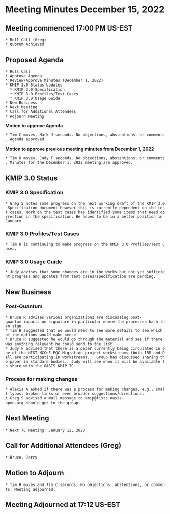 = Meeting Minutes December 15, 2022 =
== Meeting commenced 17:00 PM US-EST ==
 * Roll Call (Greg)
 * Quorum Achieved

== Proposed Agenda ==
 * Roll Call
 * Approve Agenda
 * Review/Approve Minutes (December 1, 2022)
 * KMIP 3.0 Status Updates
   * KMIP 3.0 Specification
   * KMIP 3.0 Profiles/Test Cases
   * KMIP 3.0 Usage Guide
 * New Business
 * Next Meeting
 * Call for Additional Attendees
 * Adjourn Meeting

'''Motion to approve Agenda''' 

 * Tim C moves, Mark J seconds. No objections, abstentions, or comments. Agenda approved.

'''Motion to approve previous meeting minutes from December 1, 2022'''

 * Tim H moves, Judy F seconds. No objections, abstentions, or comments. Minutes for the December 1, 2022 meeting are approved.

== KMIP 3.0 Status ==
=== KMIP 3.0 Specification ===
 * Greg S notes some progress on the next working draft of the KMIP 3.0 Specification document however this is currently dependent on the test cases. Work on the test cases has identified some items that need correction in the specification. He hopes to be in a better position in January.  

=== KMIP 3.0 Profiles/Test Cases ===
 * Tim H is continuing to make progress on the KMIP 3.0 Profiles/Test Cases.

=== KMIP 3.0 Usage Guide ===
 * Judy advises that some changes are in the works but not yet sufficient progress and updates from test cases/specification are pending.

== New Business ==

=== Post-Quantum  ===
 * Bruce R advises various organizations are discussing post-quantum impacts on signature in particular where the processes hash then sign.
 * Tim H suggested that we would need to see more details to see which of the options would make sense.
 * Bruce R suggested he would go through the material and see if there was anything relevant he could send to the list.
 * Judy F advised that there is a paper currently being circulated in one of the NIST NCCoE PQC Migration project workstreams (both IBM and Dell are participating in workstream).   Group has discussed sharing the paper in standard bodies.  Judy will see when it will be available to share with the OASIS KMIP TC.

=== Process for making changes ===
 * Alexis A asked if there was a process for making changes, e.g., small typos, broken links or even broader suggestions/directions.
 * Greg S advised a mail message to kmip@lists.oasis-open.org should get to the group.

== Next Meeting ==
 * Next TC Meeting: January 12, 2023

== Call for Additional Attendees (Greg) ==
 * Bruce, Jerry

== Motion to Adjourn ==
 * Tim H moves and Tim C seconds, No objections, abstentions, or comments. Meeting adjourned.

== Meeting Adjourned at 17:12 US-EST ==
